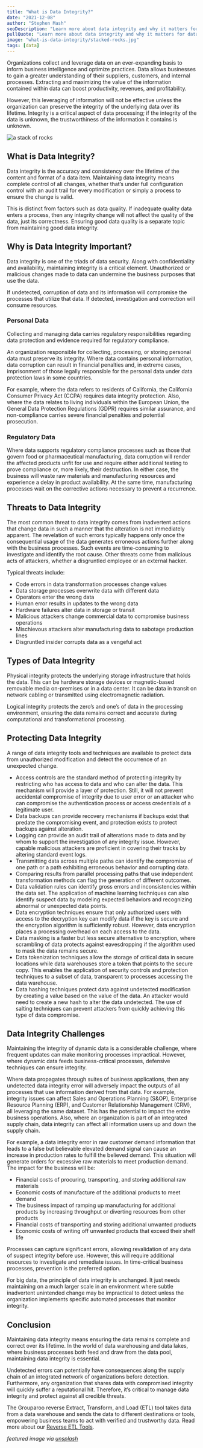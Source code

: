 ```yaml
---
title: "What is Data Integrity?"
date: "2021-12-08"
author: "Stephen Mash"
seoDescription: "Learn more about data integrity and why it matters for data-driven companies. Grouparoo ensures your data is secure and consistent across your systems. ✓ Start a free trial now!"
pullQuote: "Learn more about data integrity and why it matters for data-driven companies. "
image: "what-is-data-integrity/stacked-rocks.jpg"
tags: [data]
---
```


Organizations collect and leverage data on an ever-expanding basis to inform business intelligence and optimize practices. Data allows businesses to gain a greater understanding of their suppliers, customers, and internal processes. Extracting and maximizing the value of the information contained within data can boost productivity, revenues, and profitability.

However, this leveraging of information will not be effective unless the organization can preserve the integrity of the underlying data over its lifetime. Integrity is a critical aspect of data processing; if the integrity of the data is unknown, the trustworthiness of the information it contains is unknown.

<Image
  alt="a stack of rocks"
  src="what-is-data-integrity/stacked-rocks.jpg"
  centered
  height={730}
  width={918}
/>

## What is Data Integrity?

Data integrity is the accuracy and consistency over the lifetime of the content and format of a data item. Maintaining data integrity means complete control of all changes, whether that’s under full configuration control with an audit trail for every modification or simply a process to ensure the change is valid.

This is distinct from factors such as data quality. If inadequate quality data enters a process, then any integrity change will not affect the quality of the data, just its correctness. Ensuring good data quality is a separate topic from maintaining good data integrity.

## Why is Data Integrity Important?

Data integrity is one of the triads of data security. Along with confidentiality and availability, maintaining integrity is a critical element. Unauthorized or malicious changes made to data can undermine the business purposes that use the data.

If undetected, corruption of data and its information will compromise the processes that utilize that data. If detected, investigation and correction will consume resources.

### Personal Data

Collecting and managing data carries regulatory responsibilities regarding data protection and evidence required for regulatory compliance.

An organization responsible for collecting, processing, or storing personal data must preserve its integrity. Where data contains personal information, data corruption can result in financial penalties and, in extreme cases, imprisonment of those legally responsible for the personal data under data protection laws in some countries.

For example, where the data refers to residents of California, the California Consumer Privacy Act (CCPA) requires data integrity protection. Also, where the data relates to living individuals within the European Union, the General Data Protection Regulations (GDPR) requires similar assurance, and non-compliance carries severe financial penalties and potential prosecution.

### Regulatory Data

Where data supports regulatory compliance processes such as those that govern food or pharmaceutical manufacturing, data corruption will render the affected products unfit for use and require either additional testing to prove compliance or, more likely, their destruction. In either case, the business will waste raw materials and manufacturing resources and experience a delay in product availability. At the same time, manufacturing processes wait on the corrective actions necessary to prevent a recurrence.

## Threats to Data Integrity

The most common threat to data integrity comes from inadvertent actions that change data in such a manner that the alteration is not immediately apparent. The revelation of such errors typically happens only once the consequential usage of the data generates erroneous actions further along with the business processes. Such events are time-consuming to investigate and identify the root cause. Other threats come from malicious acts of attackers, whether a disgruntled employee or an external hacker.

Typical threats include:

- Code errors in data transformation processes change values
- Data storage processes overwrite data with different data
- Operators enter the wrong data
- Human error results in updates to the wrong data
- Hardware failures alter data in storage or transit
- Malicious attackers change commercial data to compromise business operations
- Mischievous attackers alter manufacturing data to sabotage production lines
- Disgruntled insider corrupts data as a vengeful act

## Types of Data Integrity

Physical integrity protects the underlying storage infrastructure that holds the data. This can be hardware storage devices or magnetic-based removable media on-premises or in a data center. It can be data in transit on network cabling or transmitted using electromagnetic radiation.

Logical integrity protects the zero’s and one’s of data in the processing environment, ensuring the data remains correct and accurate during computational and transformational processing.

## Protecting Data Integrity

A range of data integrity tools and techniques are available to protect data from unauthorized modification and detect the occurrence of an unexpected change.

- Access controls are the standard method of protecting integrity by restricting who has access to data and who can alter the data. This mechanism will provide a layer of protection. Still, it will not prevent accidental compromise of integrity due to user error or an attacker who can compromise the authentication process or access credentials of a legitimate user.
- Data backups can provide recovery mechanisms if backups exist that predate the compromising event, and protection exists to protect backups against alteration.
- Logging can provide an audit trail of alterations made to data and by whom to support the investigation of any integrity issue. However, capable malicious attackers are proficient in covering their tracks by altering standard event logs.
- Transmitting data across multiple paths can identify the compromise of one path or a path exhibiting erroneous behavior and corrupting data.
- Comparing results from parallel processing paths that use independent transformation methods can flag the generation of different outcomes.
- Data validation rules can identify gross errors and inconsistencies within the data set. The application of machine learning techniques can also identify suspect data by modeling expected behaviors and recognizing abnormal or unexpected data points.
- Data encryption techniques ensure that only authorized users with access to the decryption key can modify data if the key is secure and the encryption algorithm is sufficiently robust. However, data encryption places a processing overhead on each access to the data.
- Data masking is a faster but less secure alternative to encryption, where scrambling of data protects against eavesdropping if the algorithm used to mask the data remains secure.
- Data tokenization techniques allow the storage of critical data in secure locations while data warehouses store a token that points to the secure copy. This enables the application of security controls and protection techniques to a subset of data, transparent to processes accessing the data warehouse.
- Data hashing techniques protect data against undetected modification by creating a value based on the value of the data. An attacker would need to create a new hash to alter the data undetected. The use of salting techniques can prevent attackers from quickly achieving this type of data compromise.

## Data Integrity Challenges

Maintaining the integrity of dynamic data is a considerable challenge, where frequent updates can make monitoring processes impractical. However, where dynamic data feeds business-critical processes, defensive techniques can ensure integrity.

Where data propagates through suites of business applications, then any undetected data integrity error will adversely impact the outputs of all processes that use information derived from that data. For example, integrity issues can affect Sales and Operations Planning (S&OP), Enterprise Resource Planning (ERP), and Customer Relationship Management (CRM), all leveraging the same dataset. This has the potential to impact the entire business operations. Also, where an organization is part of an integrated supply chain, data integrity can affect all information users up and down the supply chain.

For example, a data integrity error in raw customer demand information that leads to a false but believable elevated demand signal can cause an increase in production rates to fulfill the believed demand. This situation will generate orders for excessive raw materials to meet production demand. The impact for the business will be:

- Financial costs of procuring, transporting, and storing additional raw materials
- Economic costs of manufacture of the additional products to meet demand
- The business impact of ramping up manufacturing for additional products by increasing throughput or diverting resources from other products
- Financial costs of transporting and storing additional unwanted products
- Economic costs of writing off unwanted products that exceed their shelf life

Processes can capture significant errors, allowing revalidation of any data of suspect integrity before use. However, this will require additional resources to investigate and remediate issues. In time-critical business processes, prevention is the preferred option.

For big data, the principle of data integrity is unchanged. It just needs maintaining on a much larger scale in an environment where subtle inadvertent unintended change may be impractical to detect unless the organization implements specific automated processes that monitor integrity.

## Conclusion

Maintaining data integrity means ensuring the data remains complete and correct over its lifetime. In the world of data warehousing and data lakes, where business processes both feed and draw from the data pool, maintaining data integrity is essential.

Undetected errors can potentially have consequences along the supply chain of an integrated network of organizations before detection. Furthermore, any organization that shares data with compromised integrity will quickly suffer a reputational hit. Therefore, it’s critical to manage data integrity and protect against all credible threats.

The Grouparoo reverse Extract, Transform, and Load (ETL) tool takes data from a data warehouse and sends the data to different destinations or tools, empowering business teams to act with verified and trustworthy data. Read more about our [Reverse ETL Tools](https://www.grouparoo.com/solutions/reverse-etl).

_featured image via [unsplash](https://unsplash.com/photos/hUjSO5dZA_E)_
